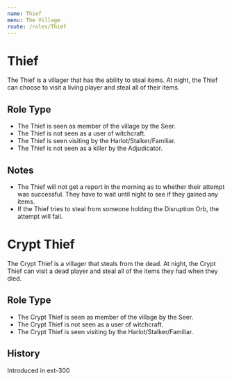 ```yaml
---
name: Thief
menu: The Village
route: /roles/Thief
---
```



# Thief

The Thief is a villager that has the ability to steal items. At night, the Thief can choose to visit a living player and steal all of their items.

## Role Type

- The Thief is seen as member of the village by the Seer.
- The Thief is not seen as a user of witchcraft.
- The Thief is seen visiting by the Harlot/Stalker/Familiar.
- The Thief is not seen as a killer by the Adjudicator.

## Notes

- The Thief will not get a report in the morning as to whether their attempt was successful. They have to wait until night to see if they gained any items.
- If the Thief tries to steal from someone holding the Disruption Orb, the attempt will fail.

# Crypt Thief

The Crypt Thief is a villager that steals from the dead. At night, the Crypt Thief can visit a dead player and steal all of the items they had when they died.

## Role Type

- The Crypt Thief is seen as member of the village by the Seer.
- The Crypt Thief is not seen as a user of witchcraft.
- The Crypt Thief is seen visiting by the Harlot/Stalker/Familiar.

## History

<Timeline lineColor="white">
  <Event interval="2019-01-01">Introduced in ext-300</Event>
</Timeline>

